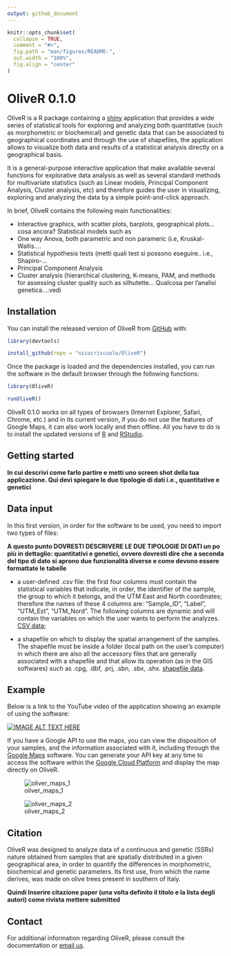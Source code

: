 ```yaml
---
output: github_document
---
```


<!-- README.md is generated from README.Rmd. Please edit that file -->

```r
knitr::opts_chunk$set(
  collapse = TRUE,
  comment = "#>",
  fig.path = "man/figures/README-",
  out.width = "100%",
  fig.align = "center"
)
```

# OliveR 0.1.0

OliveR is a R package containing a [shiny](https://shiny.rstudio.com) application that provides a wide series of statistical tools for exploring and analyzing both quantitative (such as morphometric or biochemical) and genetic data that can be associated to geographical coordinates and through the use of shapefiles, the application allows to visualize both data and results of a statistical analysis directly on a geographical basis. 

It is a general-purpose interactive application that make available several functions for explorative data analysis as well as several standard methods for multivariate statistics (such as Linear models, Principal Component Analysis, Cluster analysis, etc) and therefore guides the user in visualizing, exploring and analyzing the data by a simple point-and-click approach.

In brief, OliveR contains the following main functionalities: 

-	Interactive graphics, with scatter plots, barplots, geographical plots… cosa ancora?
Statistical models such as
-	One way Anova, both parametric and non parameric (i.e, Kruskal-Wallis….
-	Statistical hypothesis tests (metti quali test si possono eseguire.. i.e., Shapiro-…
-	Principal Component Analysis
-	Cluster analysis (hierarchical clustering, K-means, PAM, and methods for assessing cluster quality such as silhutette…
Qualcosa per l’analisi genetica….vedi

## Installation

You can install the released version of OliveR from [GitHub](https://CRAN.R-project.org) with:

``` r
library(devtools)

install_github(repo = "nicocriscuolo/OliveR")
```

Once the package is loaded and the dependencies installed, you can run the software in the default browser through the following functions:

``` r
library(OliveR)

runOliveR()
```

OliveR 0.1.0 works on all types of browsers (Internet Explorer, Safari, Chrome, etc.) and in its current version, if you do not use the features of Google Maps, it can also work locally and then offline. All you have to do is to install the updated versions of [R](https://www.r-project.org) and [RStudio](https://www.rstudio.com).

## Getting started

**In cui descrivi come farlo partire e metti uno screen shot della tua applicazione. Qui devi spiegare le due tipologie di dati i.e., quantitative e genetici**

## Data input

In this first version, in order for the software to be used, you need to import two types of files:

**A questo punto  DOVRESTI DESCRIVERE LE DUE TIPOLOGIE DI DATI un po più in dettaglio: quantitativi e genetici, ovvero dovresti dire che a seconda del tipo di dato si aprono due funzionalità diverse e come devono essere formattate le tabelle**

- a user-defined .csv file: the first four columns must contain the statistical variables that indicate, in order, the identifier of the sample, the group to which it belongs, and the UTM East and North coordinates; therefore the names of these 4 columns are: "Sample_ID", "Label", "UTM_Est", "UTM_Nord". The following columns are dynamic and will contain the variables on which the user wants to perform the analyzes. [CSV data](https://github.com/nicocriscuolo/OliveR/tree/master/inst/CSV_data);

- a shapefile on which to display the spatial arrangement of the samples. The shapefile must be inside a folder (local path on the user's computer) in which there are also all the accessory files that are generally associated with a shapefile and that allow its operation (as in the GIS softwares) such as .cpg, .dbf, .prj, .sbn, .sbx, .shx. [shapefile data](https://github.com/nicocriscuolo/OliveR/tree/master/inst/shpefile_data).

## Example

Below is a link to the YouTube video of the application showing an example of using the software:

[![IMAGE ALT TEXT HERE](http://img.youtube.com/vi/WdUzk_eZjXU/0.jpg)](http://www.youtube.com/watch?v=WdUzk_eZjXU)

If you have a Google API to use the maps, you can view the disposition of your samples, and the information associated with it, including through the [Google Maps](https://www.google.com/maps) software. You can generate your API key at any time to access the software within the [Google Cloud Platform](https://cloud.google.com) and display the map directly on OliveR.

![oliver_maps_1](https://user-images.githubusercontent.com/35098432/44960136-3049cc80-aefa-11e8-9bf8-b3641b1d6e04.jpg)

![oliver_maps_2](https://user-images.githubusercontent.com/35098432/44960248-1f01bf80-aefc-11e8-8fd4-3acb9c9c9bba.jpg)

## Citation

OliveR was designed to analyze data of a continuous and genetic (SSRs) nature obtained from samples that are spatially distributed in a given geographical area, in order to quantify the differences in morphometric, biochemical and genetic parameters. Its first use, from which the name derives, was made on olive trees present in southern of Italy.

**Quindi Inserire citazione paper (una volta definito il titolo e la lista degli autori) come rivista mettere submitted**

## Contact

For additional information regarding OliveR, please consult the documentation or [email us](mailto:nico.criscuolo981@gmail.com).
